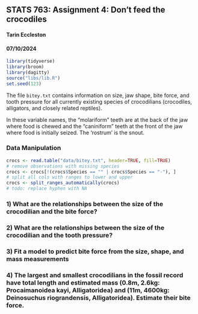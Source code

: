 ## STATS 763: Assignment 4: Don't feed the crocodiles
#### Tarin Eccleston
#### 07/10/2024

```r
library(tidyverse)
library(broom)
library(dagitty)
source("libs/lib.R")
set.seed(123)
```

The file `bitey.txt` contains information on size, jaw shape, bite force, and tooth pressure for all currently existing species of crocodilians (crocodiles, alligators, and closely related reptiles).

In these variable names, the "molariform" teeth are at the back of the jaw where food is chewed and the "caniniform" teeth at the front of the jaw where food is initially seized.  The 'rostrum' is the snout.  

### Data Manipulation

```r
crocs <- read.table("data/bitey.txt", header=TRUE, fill=TRUE)
# remove observations with missing species
crocs <- crocs[!(crocs$Species == "" | crocs$Species == "-"), ]
# split all cols with ranges to lower and upper
crocs <- split_ranges_automatically(crocs)
# todo: replace hyphen with NA
```

### 1) What are the relationships between the size of the crocodilian and the bite force?

### 2) What are the relationships between the size of the crocodilian and the tooth pressure?

### 3) Fit a model to predict bite force from the size, shape, and mass measurements

### 4) The largest and smallest crocodilians in the fossil record have total length and estimated mass (0.8m, 2.6kg: Procaimanoidea kayi, Alligatoridea) and (11m, 4600kg: Deinosuchus riograndensis, Alligatoridea). Estimate their bite force. 